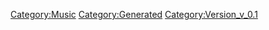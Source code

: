 {{Music
 |Name=星間飛行
 |ID=4
 |Cov=4
 |Cd=5
 |Nam=4
 |Div=4
 |Ma=4
 |SerieId=2
 |SerieLogoId=2
 |WavId=4
 |VariationId=0
 |Dsc=4
 |Strt=10
 |ValkyrieBattle=1
 |ValkyrieIntro=1
 |ValkyrieIntroSky=1
 |DivaSolo=1
 |DivaMulti=1
 |Exp=4
 |OfficialName=星間飛行
 |VocalName=ランカ・リー＝中島愛
 |Description=作品：マクロスF<br /><br />歌手：ランカ・リー＝中島愛<br /><br />作詞：松本隆<br />作曲：菅野よう子
 |StoryTitle=「みんな抱きしめて、銀河の果てまで！」
 |StoryDesc=デビューライブ前日、戦火に包まれる惑星ガリア4。<br />アルトのため、そしてシェリルのために<br />バルキリーに乗って空の彼方から舞い降りるランカ。<br /><br />決意のこもった「超時空シンデレラ」の歌声は、<br />戦いに飢えた兵士たちの心に届くのか…？
 |BuyURL=https://recochoku.jp/song/S20155997/
 |BannerId=3
 |AnmStoreURL=https://anime.dmkt-sp.jp/animestore/ci_pc?workId=20494
}}
[[Category:Music]]
[[Category:Generated]]
[[Category:Version_v_0.1]]
